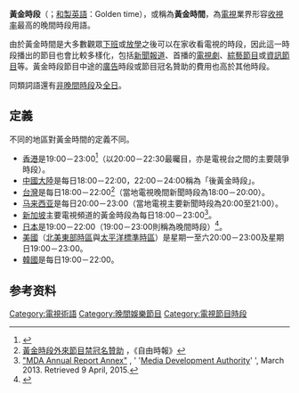 '''黃金時段'''（{{lang-en|Prime time}}；[[和製英語|和製英語]]：Golden time），或稱為'''黃金時間'''，為[[電視|電視]]業界形容[[收視率|收視率]]最高的晚間時段用語。

由於黃金時間是大多數觀眾[[下班|下班]]或[[放學|放學]]之後可以在家收看電視的時段，因此這一時段播出的節目也會比較多樣化，包括[[新聞報道|新聞報道]]、首播的[[電視劇|電視劇]]、[[綜藝節目|綜藝節目]]或[[資訊節目|資訊節目]]等。黃金時段節目中途的[[廣告|廣告]]時段或節目冠名贊助的費用也高於其他時段。

同類詞語還有[[非晚間時段|非晚間時段]]及[[全日|全日]]。

==定義==
不同的地區對黃金時間的定義不同。

* [[香港|香港]]是19:00－23:00<ref>{{Cite web|title=每星期450萬觀眾收睇 翡翠台黃金時段跑贏對手|url=https://hk.on.cc/hk/bkn/cnt/entertainment/20201117/bkn-20201117170148879-1117_00862_001.html|access-date=2022-03-28|work=on.cc東網|language=zh-hk}}</ref>（以20:00－22:30最曯目，亦是電視台之間的主要競爭時段）。
* [[中國大陸|中國大陸]]是每日18:00－22:00，22:00－24:00稱為「後黃金時段」。
* [[台灣|台灣]]是每日18:00－22:00<ref>[http://news.ltn.com.tw/news/life/paper/1045803 黃金時段外來節目禁冠名贊助] {{Wayback|url=http://news.ltn.com.tw/news/life/paper/1045803 |date=20190616224515 }}，《自由時報》</ref>（當地電視晚間新聞時段為18:00－20:00）。
* [[马来西亚|马来西亚]]是每日20:00－23:00（當地電視主要新聞時段為20:00至21:00）。
* [[新加坡|新加坡]]主要電視頻道的黃金時段為每日18:00－23:00<ref>[http://www.mda.gov.sg/Documents/AnnualReport/2013/documents/MDA_AR_Annex.pdf "MDA Annual Report Annex"] {{Wayback|url=http://www.mda.gov.sg/Documents/AnnualReport/2013/documents/MDA_AR_Annex.pdf |date=20140422235935 }}, ' '[[Media_Development_Authority|Media Development Authority]]' ', March 2013. Retrieved 9 April, 2015.</ref>。
* [[日本|日本]]是19:00－22:00（19:00－23:00則稱為晚間時段）<ref>{{cite web|url=https://www.intage.co.jp/glossary/513/|script-title=ja:ゴールデンタイムとは|accessdate=2020-12-07|publisher={{lang|ja|インテージ}}|language=ja|deadurl=no|archive-date=2020-12-07|archive-url=https://web.archive.org/web/20201207073047/https://www.intage.co.jp/glossary/513/}}</ref>。
* [[美國|美國]]（[[北美東部時區|北美東部時區]]與[[太平洋標準時區|太平洋標準時區]]）是星期一至六20:00－23:00及星期日19:00－23:00。
* [[韓國|韓國]]是每日19:00－22:00。

== 参考资料 ==
<references/>

{{时段}}
{{tv-stub}}

[[Category:電視術語|Category:電視術語]]
[[Category:晚間娛樂節目|Category:晚間娛樂節目]]
[[Category:電視節目時段|Category:電視節目時段]]